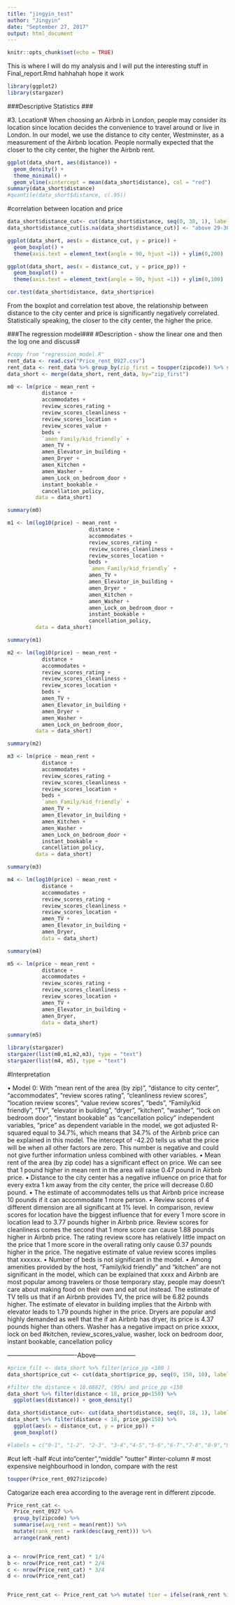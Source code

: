 ```yaml
---
title: "jingyin_test"
author: "Jingyin"
date: "September 27, 2017"
output: html_document
---
```


```r
knitr::opts_chunk$set(echo = TRUE)
```


This is where I will do my analysis and I will put the interesting stuff in Final_report.Rmd
hahhahah  hope it work

```r
library(ggplot2)
library(stargazer)
```


###Descriptive Statistics ###

#3. Location#
When choosing an Airbnb in London, people may consider its location since location decides the convenience to travel around or live in London. In our model, we use the distance to city center, Westminster, as a measurement of the Airbnb location. People normally expected that the closer to the city center, the higher the Airbnb rent.

```r
ggplot(data_short, aes(distance)) + 
  geom_density() +
  theme_minimal() +
  geom_vline(xintercept = mean(data_short$distance), col = "red") 
summary(data_short$distance)
#quantile(data_short$distance, c(.95))

```

#correlation between location and price

```r
data_short$distance_cut<- cut(data_short$distance, seq(0, 30, 1), labels = c("0-1", "1-2", "2-3", "3-4","4-5","5-6","6-7","7-8","8-9","9-10","10-11","11-12","12-13","13-14","14-15","15-16","16-17","17-18","18-19","19-20","20-21","21-22","22-23","23-24","24-25","25-26","26-27","27-28","28-29","above 29-30"))
data_short$distance_cut[is.na(data_short$distance_cut)] <- "above 29-30"

ggplot(data_short, aes(x = distance_cut, y = price)) + 
  geom_boxplot() +
  theme(axis.text = element_text(angle = 90, hjust =1)) + ylim(0,200)

ggplot(data_short, aes(x = distance_cut, y = price_pp)) + 
  geom_boxplot() +
  theme(axis.text = element_text(angle = 90, hjust =1)) + ylim(0,100)

cor.test(data_short$distance, data_short$price)
```
From the boxplot and correlation test above, the relationship between distance to the city center and price is significantly negatively correlated. Statistically speaking, the closer to the city center, the higher the price.



###The regression model###
#Description - show the linear one and then the log one and discuss#


```r
#copy from "regression_model.R"
rent_data <- read.csv("Price_rent_0927.csv")
rent_data <- rent_data %>% group_by(zip_first = toupper(zipcode)) %>% summarise(n = n(), mean_rent = mean(rent))
data_short <- merge(data_short, rent_data, by="zip_first")
```

```r

m0 <- lm(price ~ mean_rent +
           distance +
           accommodates + 
           review_scores_rating +
           review_scores_cleanliness +
           review_scores_location +
           review_scores_value +
           beds +
           `amen_Family/kid_friendly` +
           amen_TV +
           amen_Elevator_in_building +
           amen_Dryer +
           amen_Kitchen +
           amen_Washer +
           amen_Lock_on_bedroom_door +
           instant_bookable +
           cancellation_policy,
         data = data_short)

summary(m0)

m1 <- lm(log10(price) ~ mean_rent +
                          distance +
                          accommodates + 
                          review_scores_rating +
                          review_scores_cleanliness +
                          review_scores_location +
                          beds +
                          `amen_Family/kid_friendly` +
                          amen_TV +
                          amen_Elevator_in_building +
                          amen_Dryer +
                          amen_Kitchen +
                          amen_Washer +
                          amen_Lock_on_bedroom_door +
                          instant_bookable +
                          cancellation_policy,
         data = data_short)

summary(m1)

m2 <- lm(log10(price) ~ mean_rent +
           distance +
           accommodates + 
           review_scores_rating +
           review_scores_cleanliness +
           review_scores_location +
           beds +
           amen_TV +
           amen_Elevator_in_building +
           amen_Dryer +
           amen_Washer +
           amen_Lock_on_bedroom_door,
         data = data_short)

summary(m2)

m3 <- lm(price ~ mean_rent +
           distance +
           accommodates + 
           review_scores_rating +
           review_scores_cleanliness +
           review_scores_location +
           beds +
           `amen_Family/kid_friendly` +
           amen_TV +
           amen_Elevator_in_building +
           amen_Kitchen +
           amen_Washer +
           amen_Lock_on_bedroom_door +
           instant_bookable +
           cancellation_policy,
         data = data_short)

summary(m3)

m4 <- lm(log10(price) ~ mean_rent +
           distance +
           accommodates + 
           review_scores_rating +
           review_scores_cleanliness +
           review_scores_location +
           amen_TV +
           amen_Elevator_in_building +
           amen_Dryer,
           data = data_short)

summary(m4)

m5 <- lm(price ~ mean_rent +
           distance +
           accommodates + 
           review_scores_rating +
           review_scores_cleanliness +
           review_scores_location +
           amen_TV +
           amen_Elevator_in_building +
           amen_Dryer,
           data = data_short)

summary(m5)

library(stargazer)
stargazer(list(m0,m1,m2,m3), type = "text")
stargazer(list(m4, m5), type = "text")

```

#Interpretation

•	Model 0: With “mean rent of the area (by zip)”, “distance to city center”, “accommodates”, “review scores rating”, “cleanliness review scores ”, “location review scores”, “value review scores”, “beds”, “Family/kid friendly”, “TV”, “elevator in building”, “dryer”, “kitchen”, “washer”, “lock on bedroom door”, “instant bookable” as “cancellation policy” independent variables, “price” as dependent variable in the model, we got adjusted R-squared equal to 34.7%, which means that 34.7% of the Airbnb price can be explained in this model. The intercept of -42.20 tells us what the price will be when all other factors are zero. This number is negative and could not give further information unless combined with other variables.
•	Mean rent of the area (by zip code) has a significant effect on price. We can see that 1 pound higher in mean rent in the area will raise 0.47 pound in Airbnb price.
•	Distance to the city center has a negative influence on price that for every extra 1 km away from the city center, the price will decrease 0.60 pound. 
•	The estimate of accommodates tells us that Airbnb price increase 10 pounds if it can accommodate 1 more person.
•	Review scores of 4 different dimension are all significant at 1% level. In comparison, review scores for location have the biggest influence that for every 1 more score in location lead to 3.77 pounds higher in Airbnb price. Review scores for cleanliness comes the second that 1 more score can cause 1.88 pounds higher in Airbnb price. The rating review score has relatively little impact on the price that 1 more score in the overall rating only cause 0.37 pounds higher in the price. The negative estimate of value review scores implies that xxxxxx.
•	Number of beds is not significant in the model. 
•	Among amenities provided by the host, “Family/kid friendly” and “kitchen” are not significant in the model, which can be explained that xxxx and Airbnb are most popular among travelers or those temporary stay, people may doesn’t care about making food on their own and eat out instead. The estimate of TV tells us that if an Airbnb provides TV, the price will be 6.82 pounds higher. The estimate of elevator in building implies that the Airbnb with elevator leads to 1.79 pounds higher in the price. Dryers are popular and highly demanded as well that the if an Airbnb has dryer, its price is 4.37 pounds higher than others. Washer has a negative impact on price xxxxx, lock on bed
#kitchen, review_scores_value, washer, lock on bedroom door, instant bookable, cancellation policy

----------------------------------Above--------------------



```r
#price_filt <- data_short %>% filter(price_pp <100 )
data_short$price_cut <- cut(data_short$price_pp, seq(0, 150, 10), labels = c("0-10", "11-20", "21-30", "31-40", "41-50", "51-60", "61-70", "71-80", "81-90", "91-100", "101-110", "111-120", "121-130", "131-140", "141-150"))

#filter the distance < 18.08827, (95%) and price_pp <150
data_short %>% filter(distance < 18, price_pp<150) %>%
  ggplot(aes(distance)) + geom_density()

data_short$distance_cut<- cut(data_short$distance, seq(0, 18, 1), labels = c("0-1", "1-2", "2-3", "3-4","4-5","5-6","6-7","7-8","8-9","9-10","10-11","11-12","12-13","13-14","14-15","15-16","16-17","17-18"))
data_short %>% filter(distance < 18, price_pp<150) %>%
  ggplot(aes(x = distance_cut, y = price_pp)) + 
  geom_boxplot() 

#labels = c("0-1", "1-2", "2-3", "3-4","4-5","5-6","6-7","7-8","8-9","9-10","10-11","11-12","12-13","13-14","14-15","15-16","16-17","17-18","18-19","19-20","20-21","21-22","22-23","23-24","24-25","25-26","26-27","27-28","28-29","29-30", "30-31","31-32","32-33","33-34","34-35","35-36","36-37","37-38","38-39","39-40"))

```
#cut left -half
#cut into"center","middle" "outter"
#inter-column
# most expensive neighbourhood in london, compare with the rest
```r
toupper(Price_rent_0927$zipcode)
```

Catogarize each erea according to the average rent in different zipcode.

```r
Price_rent_cat <-
  Price_rent_0927 %>% 
  group_by(zipcode) %>% 
  summarise(avg_rent = mean(rent)) %>%
  mutate(rank_rent = rank(desc(avg_rent))) %>%
  arrange(rank_rent)


a <- nrow(Price_rent_cat) * 1/4
b <- nrow(Price_rent_cat) * 2/4
c <- nrow(Price_rent_cat) * 3/4
d <- nrow(Price_rent_cat)


Price_rent_cat <- Price_rent_cat %>% mutate( tier = ifelse(rank_rent %in% floor(c(1:a)), "tier1", ifelse(rank_rent %in% floor(c(a:b)), "tier2", ifelse(rank_rent %in% floor(c(b:c)), "tier3", ifelse(rank_rent %in% floor(c(c:d+1)), "tier4","" )))))

```